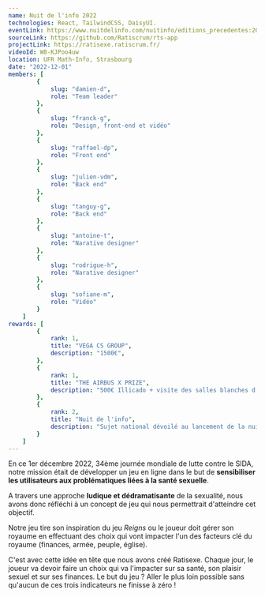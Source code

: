 ```yaml
---
name: Nuit de l'info 2022
technologies: React, TailwindCSS, DaisyUI.
eventLink: https://www.nuitdelinfo.com/nuitinfo/editions_precedentes:2022
sourceLink: https://github.com/Ratiscrum/rts-app
projectLink: https://ratisexe.ratiscrum.fr/
videoId: W8-KJPoo4uw
location: UFR Math-Info, Strasbourg
date: "2022-12-01"
members: [
        {
            slug: "damien-d",
            role: "Team leader"
        },
        {
            slug: "franck-g",
            role: "Design, front-end et vidéo"
        },
        {
            slug: "raffael-dp",
            role: "Front end"
        },
        {
            slug: "julien-vdm",
            role: "Back end"
        },
        {
            slug: "tanguy-g",
            role: "Back end"
        },
        {
            slug: "antoine-t",
            role: "Narative designer"
        },
        {
            slug: "rodrigue-h",
            role: "Narative designer"
        },
        {
            slug: "sofiane-m",
            role: "Vidéo"
        }
    ]
rewards: [
        {
            rank: 1,
            title: "VEGA CS GROUP",
            description: "1500€",
        },
        {
            rank: 1,
            title: "THE AIRBUS X PRIZE",
            description: "500€ Illicado + visite des salles blanches d'intégration satellite à Toulouse",
        },
        {
            rank: 2,
            title: "Nuit de l'info",
            description: "Sujet national dévoilé au lancement de la nuit"
        }
    ]
---
```


En ce 1er décembre 2022, 34ème journée mondiale de lutte contre le SIDA, notre mission était de développer un jeu en ligne dans le but de **sensibiliser les utilisateurs aux problématiques liées à la santé sexuelle**.

A travers une approche **ludique et dédramatisante** de la sexualité, nous avons donc réfléchi à un concept de jeu qui nous permettrait d'atteindre cet objectif.

Notre jeu tire son inspiration du jeu _Reigns_ ou le joueur doit gérer son royaume en effectuant des choix qui vont impacter l'un des facteurs clé du royaume (finances, armée, peuple, église).

C'est avec cette idée en tête que nous avons créé Ratisexe. Chaque jour, le joueur va devoir faire un choix qui va l'impacter sur sa santé, son plaisir sexuel et sur ses finances. Le but du jeu ? Aller le plus loin possible sans qu'aucun de ces trois indicateurs ne finisse à zéro !
